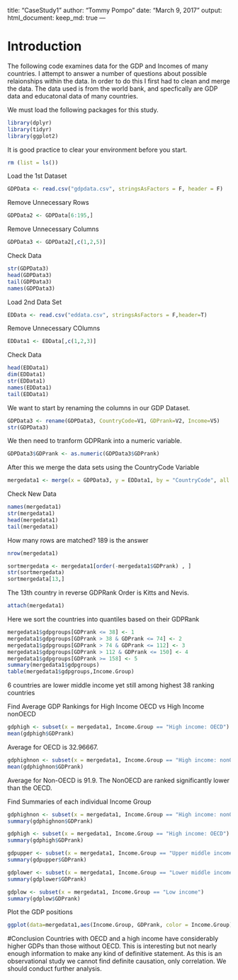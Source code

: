 title: "CaseStudy1"
author: "Tommy Pompo"
date: "March 9, 2017"
output: 
  html_document:
    keep_md: true
---

# Introduction
The following code examines data for the GDP and Incomes of many countries. I attempt to answer a number of questions
about possible relaionships within the data. In order to do this I first had to clean and merge the data. The data used is from the world bank, and specfically are 
GDP data and educatonal data of many countries.




We must load the following packages for this study.
```{r}
library(dplyr)
library(tidyr)
library(ggplot2)
```
It is good practice to clear your environment before you start.
```{r}
rm (list = ls())
```
Load the 1st Dataset
```{r}
GDPData <- read.csv("gdpdata.csv", stringsAsFactors = F, header = F)
```
Remove Unnecessary Rows
```{r}
GDPData2 <- GDPData[6:195,]
```
Remove Unnecessary Columns
```{r}
GDPData3 <- GDPData2[,c(1,2,5)]
```
Check Data
```{r}
str(GDPData3)
head(GDPData3)
tail(GDPData3)
names(GDPData3)
```
Load 2nd Data Set
```{r}
EDData <- read.csv("eddata.csv", stringsAsFactors = F,header=T)
```
Remove Unnecessary COlumns
```{r}
EDData1 <- EDData[,c(1,2,3)]
```
Check Data
```{r}
head(EDData1)
dim(EDData1)
str(EDData1)
names(EDData1)
tail(EDData1)
```
We want to start by renaming the columns in our GDP Dataset.
```{r}
GDPData3 <- rename(GDPData3, CountryCode=V1, GDPrank=V2, Income=V5)
str(GDPData3)
```
We then need to tranform GDPRank into a numeric variable.
```{r}
GDPData3$GDPrank <- as.numeric(GDPData3$GDPrank)
```
After this we merge the data sets using the CountryCode Variable
```{r}
mergedata1 <- merge(x = GDPData3, y = EDData1, by = "CountryCode", all.x = FALSE, all.y = FALSE)
```

Check New Data
```{r}
names(mergedata1)
str(mergedata1)
head(mergedata1)
tail(mergedata1)
```
How many rows are matched? 189 is the answer
```{r}
nrow(mergedata1)
```

```{r}
sortmergedata <- mergedata1[order(-mergedata1$GDPrank) , ]
str(sortmergedata)
sortmergedata[13,]
```
The 13th country in reverse GDPRank Order is Kitts and Nevis.

```{r}
attach(mergedata1)
```
Here we sort the countries into quantiles based on their GDPRank
```{r}
mergedata1$gdpgroups[GDPrank <= 38] <- 1
mergedata1$gdpgroups[GDPrank > 38 & GDPrank <= 74] <- 2
mergedata1$gdpgroups[GDPrank > 74 & GDPrank <= 112] <- 3
mergedata1$gdpgroups[GDPrank > 112 & GDPrank <= 150] <- 4
mergedata1$gdpgroups[GDPrank >= 158] <- 5
summary(mergedata1$gdpgroups)
table(mergedata1$gdpgroups,Income.Group)
```
6 countries are lower middle income yet still among highest 38 ranking countries


Find Average GDP Rankings for High Income OECD vs High Income nonOECD
```{r}
gdphigh <- subset(x = mergedata1, Income.Group == "High income: OECD")
mean(gdphigh$GDPrank)
```
Average for OECD is 32.96667.
```{r}
gdphighnon <- subset(x = mergedata1, Income.Group == "High income: nonOECD")
mean(gdphighnon$GDPrank)
```

Average for Non-OECD is 91.9. The NonOECD are ranked significantly lower than the OECD.


Find Summaries of each individual Income Group
```{r}
gdphighnon <- subset(x = mergedata1, Income.Group == "High income: nonOECD")
summary(gdphighnon$GDPrank)

gdphigh <- subset(x = mergedata1, Income.Group == "High income: OECD")
summary(gdphigh$GDPrank)

gdpupper <- subset(x = mergedata1, Income.Group == "Upper middle income")
summary(gdpupper$GDPrank)

gdplower <- subset(x = mergedata1, Income.Group == "Lower middle income")
summary(gdplower$GDPrank)

gdplow <- subset(x = mergedata1, Income.Group == "Low income")
summary(gdplow$GDPrank)
```
Plot the GDP positions
```{r}
ggplot(data=mergedata1,aes(Income.Group, GDPrank, color = Income.Group))
```


#Conclusion
Countries with OECD and a high income have considerably higher GDPs than those without OECD.
This is interesting but not nearly enough information to make any kind of definitive statement.
As this is an observational study we cannot find definite causation, only correlation.
We should conduct further analysis.